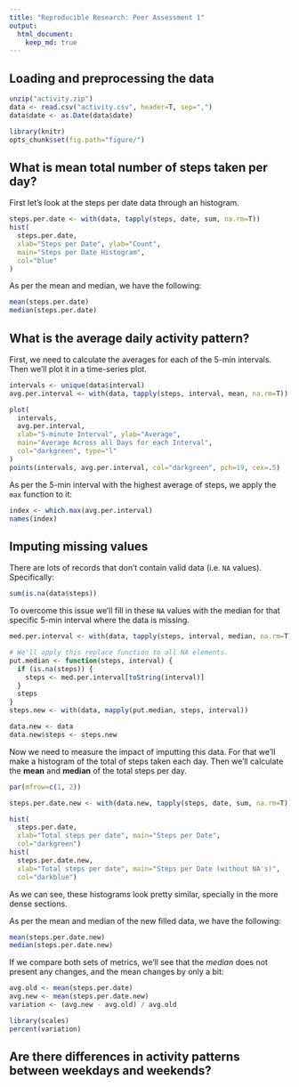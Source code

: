 ```yaml
---
title: "Reproducible Research: Peer Assessment 1"
output: 
  html_document:
    keep_md: true
---
```



## Loading and preprocessing the data

```r
unzip("activity.zip")
data <- read.csv("activity.csv", header=T, sep=",")
data$date <- as.Date(data$date)

library(knitr)
opts_chunk$set(fig.path="figure/")
```


## What is mean total number of steps taken per day?

First let's look at the steps per date data through an histogram.
```r
steps.per.date <- with(data, tapply(steps, date, sum, na.rm=T))
hist(
  steps.per.date,
  xlab="Steps per Date", ylab="Count",
  main="Steps per Date Histogram",
  col="blue"
)
```

As per the mean and median, we have the following:
```r
mean(steps.per.date)
median(steps.per.date)
```

## What is the average daily activity pattern?

First, we need to calculate the averages for each of the 5-min intervals. Then we'll plot it in a time-series plot.
```r
intervals <- unique(data$interval)
avg.per.interval <- with(data, tapply(steps, interval, mean, na.rm=T))

plot(
  intervals,
  avg.per.interval,
  xlab="5-minute Interval", ylab="Average",
  main="Average Across all Days for each Interval",
  col="darkgreen", type="l"
)
points(intervals, avg.per.interval, col="darkgreen", pch=19, cex=.5)
```

As per the 5-min interval with the highest average of steps, we apply the `max` function to it:
```r
index <- which.max(avg.per.interval)
names(index)
```


## Imputing missing values

There are lots of records that don't contain valid data (i.e. `NA` values). Specifically:
```r
sum(is.na(data$steps))
```

To overcome this issue we'll fill in these `NA` values with the median for that specific 5-min interval where the data is missing.
```r
med.per.interval <- with(data, tapply(steps, interval, median, na.rm=T))

# We'll apply this replace function to all NA elements.
put.median <- function(steps, interval) {
  if (is.na(steps)) {
    steps <- med.per.interval[toString(interval)]
  }
  steps
}
steps.new <- with(data, mapply(put.median, steps, interval))

data.new <- data
data.new$steps <- steps.new
```

Now we need to measure the impact of imputting this data. For that we'll make a histogram of the total of steps taken each day. Then we'll calculate the **mean** and **median** of the total steps per day.

```r
par(mfrow=c(1, 2))

steps.per.date.new <- with(data.new, tapply(steps, date, sum, na.rm=T))

hist(
  steps.per.date,
  xlab="Total steps per date", main="Steps per Date",
  col="darkgreen")
hist(
  steps.per.date.new,
  xlab="Total steps per date", main="Steps per Date (without NA's)",
  col="darkblue")
```

As we can see, these histograms look pretty similar, specially in the more dense sections.

As per the mean and median of the new filled data, we have the following:
```r
mean(steps.per.date.new)
median(steps.per.date.new)
```

If we compare both sets of metrics, we'll see that the *median* does not present any changes, and the mean changes by only a bit:
```r
avg.old <- mean(steps.per.date)
avg.new <- mean(steps.per.date.new)
variation <- (avg.new - avg.old) / avg.old

library(scales)
percent(variation)
```

## Are there differences in activity patterns between weekdays and weekends?

